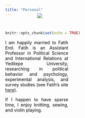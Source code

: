 ```yaml
---
title: "Personal"
---
```


<br>

<style>
body {
text-align: justify}
</style>
```r
knitr::opts_chunk$set(echo = TRUE)
```

<div style= "float:right;position: relative; margin-top:-100px; margin-left:-100; width:400px;  height:350px">
![](photo2.jpg)
</div>

<p style="color:black"> I am happily married to Fatih Erol. Fatih is an Assistant Professor in Political Science and International Relations at Yeditepe University, researching in political behavior and psychology, experimental analysis, and survey studies (see Fatih's site <a href="http://fatiherolphd.com">here</a>).<br></p> 

<p style="color:black">If I happen to have sparse time, I enjoy knitting, sewing, and violin playing.</p>


